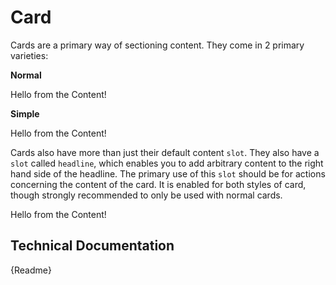 

<Meta title="Components/Card" component={CmCard} />

# Card

Cards are a primary way of sectioning content. They come in 2 primary varieties:

**Normal**

<Preview inline>
	<CmCard headline="A Normal Card Headline">
		<CmText>Hello from the Content!</CmText>
	</CmCard>
</Preview>

**Simple**

<Preview inline>
	<CmCard simple headline="A Simple Card Headline">
		<CmText>Hello from the Content!</CmText>
	</CmCard>
</Preview>

Cards also have more than just their default content `slot`. They also have a `slot` called `headline`,
which enables you to add arbitrary content to the right hand side of the headline.
The primary use of this `slot` should be for actions concerning the content of the card.
It is enabled for both styles of card, though strongly recommended to only be used with normal cards.

<Preview inline>
	<CmCard headline="Card Headline with Slot">
		<CmButton slot="headline" label="Button on the Right"></CmButton>
		<CmText>Hello from the Content!</CmText>
	</CmCard>
</Preview>

## Technical Documentation

<Description>{Readme}</Description>
